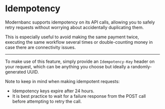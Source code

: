 
# Idempotency

Modernbanc supports idempotency on its API calls, allowing you to safely
retry requests without worrying about accidentally duplicating them.

This is especially useful to avoid making the same payment twice, executing the same
workflow several times or double-counting money in case there are connectivity issues.

---

To make use of this feature, simply provide an `Idempotency-Key` header on your request,
which can be anything you choose but ideally a randomly-generated UUID.

Note to keep in mind when making idempotent requests:

- Idempotency keys expire after 24 hours.
- It is best practice to wait for a failure response from the POST call before attempting to retry the call.

